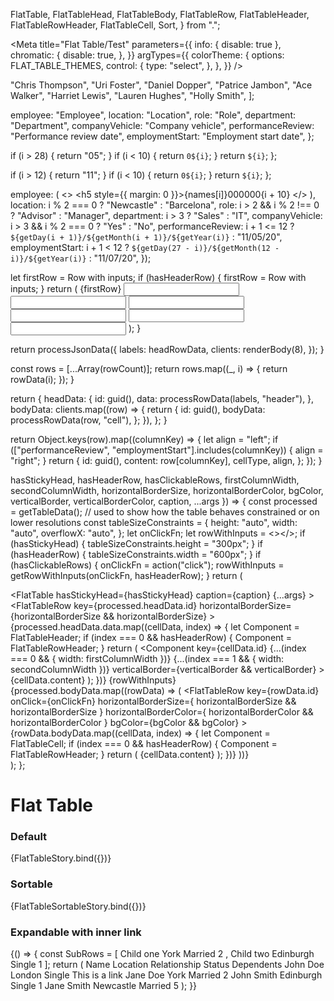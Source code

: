   FlatTable,
  FlatTableHead,
  FlatTableBody,
  FlatTableRow,
  FlatTableHeader,
  FlatTableRowHeader,
  FlatTableCell,
  Sort,
} from ".";

<Meta
  title="Flat Table/Test"
  parameters={{
    info: { disable: true },
    chromatic: {
      disable: true,
    },
  }}
  argTypes={{
    colorTheme: {
      options: FLAT_TABLE_THEMES,
      control: {
        type: "select",
      },
    },
  }}
/>

  "Chris Thompson",
  "Uri Foster",
  "Daniel Dopper",
  "Patrice Jambon",
  "Ace Walker",
  "Harriet Lewis",
  "Lauren Hughes",
  "Holly Smith",
];

  employee: "Employee",
  location: "Location",
  role: "Role",
  department: "Department",
  companyVehicle: "Company vehicle",
  performanceReview: "Performance review date",
  employmentStart: "Employment start date",
};

  if (i > 28) {
    return "05";
  }
  if (i < 10) {
    return `0${i}`;
  }
  return `${i}`;
};

  if (i > 12) {
    return "11";
  }
  if (i < 10) {
    return `0${i}`;
  }
  return `${i}`;
};


  employee: (
    <>
      <h5 style={{ margin: 0 }}>{names[i]}</h5>000000{i + 10}
    </>
  ),
  location: i % 2 === 0 ? "Newcastle" : "Barcelona",
  role: i > 2 && i % 2 !== 0 ? "Advisor" : "Manager",
  department: i > 3 ? "Sales" : "IT",
  companyVehicle: i > 3 && i % 2 === 0 ? "Yes" : "No",
  performanceReview:
    i + 1 <= 12
      ? `${getDay(i + 1)}/${getMonth(i + 1)}/${getYear(i)}`
      : "11/05/20",
  employmentStart:
    i + 1 < 12
      ? `${getDay(27 - i)}/${getMonth(12 - i)}/${getYear(i)}`
      : "11/07/20",
});

  let firstRow = <FlatTableCell>Row with inputs</FlatTableCell>;
  if (hasHeaderRow) {
    firstRow = <FlatTableRowHeader>Row with inputs</FlatTableRowHeader>;
  }
  return (
    <FlatTableRow key="rowWithInputs" onClick={onClickFn}>
      {firstRow}
      <FlatTableCell>
        <input />
      </FlatTableCell>
      <FlatTableCell>
        <input />
      </FlatTableCell>
      <FlatTableCell>
        <input />
      </FlatTableCell>
      <FlatTableCell>
        <input />
      </FlatTableCell>
      <FlatTableCell>
        <input />
      </FlatTableCell>
      <FlatTableCell>
        <input />
      </FlatTableCell>
    </FlatTableRow>
  );
}

  return processJsonData({
    labels: headRowData,
    clients: renderBody(8),
  });
}

  const rows = [...Array(rowCount)];
  return rows.map((_, i) => {
    return rowData(i);
  });
}

  return {
    headData: {
      id: guid(),
      data: processRowData(labels, "header"),
    },
    bodyData: clients.map((row) => {
      return {
        id: guid(),
        bodyData: processRowData(row, "cell"),
      };
    }),
  };
}

  return Object.keys(row).map((columnKey) => {
    let align = "left";
    if (["performanceReview", "employmentStart"].includes(columnKey)) {
      align = "right";
    }
    return {
      id: guid(),
      content: row[columnKey],
      cellType,
      align,
    };
  });
}

  hasStickyHead,
  hasHeaderRow,
  hasClickableRows,
  firstColumnWidth,
  secondColumnWidth,
  horizontalBorderSize,
  horizontalBorderColor,
  bgColor,
  verticalBorder,
  verticalBorderColor,
  caption,
  ...args
}) => {
  const processed = getTableData();
  // used to show how the table behaves constrained or on lower resolutions
  const tableSizeConstraints = {
    height: "auto",
    width: "auto",
    overflowX: "auto",
  };
  let onClickFn;
  let rowWithInputs = <></>;
  if (hasStickyHead) {
    tableSizeConstraints.height = "300px";
  }
  if (hasHeaderRow) {
    tableSizeConstraints.width = "600px";
  }
  if (hasClickableRows) {
    onClickFn = action("click");
    rowWithInputs = getRowWithInputs(onClickFn, hasHeaderRow);
  }
  return (
    <div style={tableSizeConstraints}>
      <FlatTable
        hasStickyHead={hasStickyHead}
        caption={caption}
        {...args}
      >
        <FlatTableHead>
          <FlatTableRow
            key={processed.headData.id}
            horizontalBorderSize={horizontalBorderSize && horizontalBorderSize}
          >
            {processed.headData.data.map((cellData, index) => {
              let Component = FlatTableHeader;
              if (index === 0 && hasHeaderRow) {
                Component = FlatTableRowHeader;
              }
              return (
                <Component
                  key={cellData.id}
                  {...(index === 0 && { width: firstColumnWidth })}
                  {...(index === 1 && { width: secondColumnWidth })}
                  verticalBorder={verticalBorder && verticalBorder}
                >
                  {cellData.content}
                </Component>
              );
            })}
          </FlatTableRow>
        </FlatTableHead>
        <FlatTableBody>
          {rowWithInputs}
          {processed.bodyData.map((rowData) => (
            <FlatTableRow
              key={rowData.id}
              onClick={onClickFn}
              horizontalBorderSize={
                horizontalBorderSize && horizontalBorderSize
              }
              horizontalBorderColor={
                horizontalBorderColor && horizontalBorderColor
              }
              bgColor={bgColor && bgColor}
            >
              {rowData.bodyData.map((cellData, index) => {
                let Component = FlatTableCell;
                if (index === 0 && hasHeaderRow) {
                  Component = FlatTableRowHeader;
                }
                return (
                  <Component
                    key={cellData.id}
                    align={cellData.align}
                    verticalBorder={verticalBorder}
                    verticalBorderColor={verticalBorderColor}
                  >
                    {cellData.content}
                  </Component>
                );
              })}
            </FlatTableRow>
          ))}
        </FlatTableBody>
      </FlatTable>
    </div>
  );
};

# Flat Table

### Default

<Canvas>
  <Story
    name="default"
    argTypes={{
      size: {
        options: FLAT_TABLE_SIZES,
        control: {
          type: "select",
        },
      },
      horizontalBorderSize: {
        options: ["small", "medium", "large"],
        control: {
          type: "select",
        },
      },
      verticalBorder: {
        options: ["small", "medium", "large"],
        control: {
          type: "select",
        },
      },
    }}
    args={{
      ariaDescribedby: "",
      hasStickyHead: false,
      hasHeaderRow: false,
      hasClickableRows: false,
      caption: "",
      colorTheme: "dark",
      firstColumnWidth: 150,
      secondColumnWidth: 120,
      size: FlatTable.defaultProps.size,
      horizontalBorderSize: undefined,
      horizontalBorderColor: "",
      bgColor: "",
      verticalBorder: undefined,
      verticalBorderColor: "",
    }}
  >
    {FlatTableStory.bind({})}
  </Story>
</Canvas>

### Sortable

<Canvas>
  <Story
    name="sortable"
    args={{
      colorTheme: "dark",
    }}
  >
    {FlatTableSortableStory.bind({})}
  </Story>
</Canvas>

### Expandable with inner link

<Canvas>
  <Story name="expandable with link">
    {() => {
      const SubRows = [
        <FlatTableRow>
          <FlatTableRowHeader>Child one</FlatTableRowHeader>
          <FlatTableCell>York</FlatTableCell>
          <FlatTableCell>Married</FlatTableCell>
          <FlatTableCell>2</FlatTableCell>
        </FlatTableRow>,
        <FlatTableRow>
          <FlatTableRowHeader>Child two</FlatTableRowHeader>
          <FlatTableCell>Edinburgh</FlatTableCell>
          <FlatTableCell>Single</FlatTableCell>
          <FlatTableCell>1</FlatTableCell>
        </FlatTableRow>
      ];
      return (
        <FlatTable>
          <FlatTableHead>
            <FlatTableRow>
              <FlatTableRowHeader>Name</FlatTableRowHeader>
              <FlatTableHeader>Location</FlatTableHeader>
              <FlatTableHeader>Relationship Status</FlatTableHeader>
              <FlatTableHeader>Dependents</FlatTableHeader>
            </FlatTableRow>
          </FlatTableHead>
          <FlatTableBody>
            <FlatTableRow expandable subRows={SubRows}>
              <FlatTableRowHeader>John Doe</FlatTableRowHeader>
              <FlatTableCell>London</FlatTableCell>
              <FlatTableCell>Single</FlatTableCell>
              <FlatTableCell>
                <Link
                  href="https://carbon.sage.com"
                  target="_blank"
                  rel="noreferrer noopener"
                >
                  This is a link
                </Link>
              </FlatTableCell>
            </FlatTableRow>
            <FlatTableRow expandable subRows={SubRows}>
              <FlatTableRowHeader>Jane Doe</FlatTableRowHeader>
              <FlatTableCell>York</FlatTableCell>
              <FlatTableCell>Married</FlatTableCell>
              <FlatTableCell>2</FlatTableCell>
            </FlatTableRow>
            <FlatTableRow expandable subRows={SubRows}>
              <FlatTableRowHeader>John Smith</FlatTableRowHeader>
              <FlatTableCell>Edinburgh</FlatTableCell>
              <FlatTableCell>Single</FlatTableCell>
              <FlatTableCell>1</FlatTableCell>
            </FlatTableRow>
            <FlatTableRow expandable subRows={SubRows}>
              <FlatTableRowHeader>Jane Smith</FlatTableRowHeader>
              <FlatTableCell>Newcastle</FlatTableCell>
              <FlatTableCell>Married</FlatTableCell>
              <FlatTableCell>5</FlatTableCell>
            </FlatTableRow>
          </FlatTableBody>
        </FlatTable>
      );
    }}
  </Story>
</Canvas>
